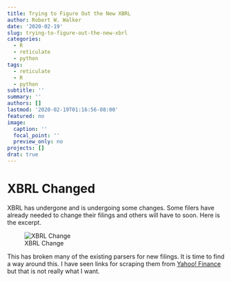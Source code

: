 ---
title: Trying to Figure Out the New XBRL
author: Robert W. Walker
date: '2020-02-19'
slug: trying-to-figure-out-the-new-xbrl
categories:
  - R
  - reticulate
  - python
tags:
  - reticulate
  - R
  - python
subtitle: ''
summary: ''
authors: []
lastmod: '2020-02-19T01:16:56-08:00'
featured: no
image:
  caption: ''
  focal_point: ''
  preview_only: no
projects: []
drat: true
---

# XBRL Changed

XBRL has undergone and is undergoing some changes.  Some filers have already needed to change their filings and others will have to soon.  Here is the excerpt.

![XBRL Change](data/XBRLNote.png)

This has broken many of the existing parsers for new filings.  It is time to find a way around this.  I have seen links for scraping them from [Yahoo! Finance](https://towardsdatascience.com/web-scraping-for-accounting-analysis-using-python-part-1-b5fc016a1c9a) but that is not really what I want.



```{r}

```

